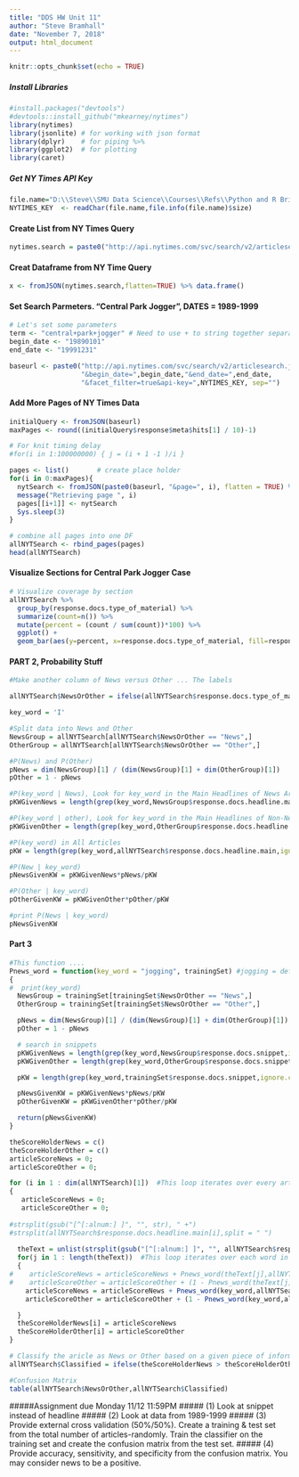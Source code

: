 ```yaml
---
title: "DDS HW Unit 11"
author: "Steve Bramhall"
date: "November 7, 2018"
output: html_document
---
```


```r
knitr::opts_chunk$set(echo = TRUE)
```

##### Install Libraries
```r
#install.packages("devtools")
#devtools::install_github("mkearney/nytimes")
library(nytimes)
library(jsonlite) # for working with json format
library(dplyr)    # for piping %>%
library(ggplot2)  # for plotting
library(caret)
```

##### Get NY Times API Key
```r
file.name="D:\\Steve\\SMU Data Science\\Courses\\Refs\\Python and R Bridge\\NYTimesAPI.txt"
NYTIMES_KEY  <- readChar(file.name,file.info(file.name)$size)
```

#### Create List from NY Times Query
```r
nytimes.search = paste0("http://api.nytimes.com/svc/search/v2/articlesearch.json?q=mueller&api-key=",NYTIMES_KEY)
```

#### Creat Dataframe from NY Time Query
```r
x <- fromJSON(nytimes.search,flatten=TRUE) %>% data.frame()
```

#### Set Search Parmeters. "Central Park Jogger", DATES = 1989-1999
```r
# Let's set some parameters
term <- "central+park+jogger" # Need to use + to string together separate words
begin_date <- "19890101"
end_date <- "19991231"

baseurl <- paste0("http://api.nytimes.com/svc/search/v2/articlesearch.json?q=",term,
                  "&begin_date=",begin_date,"&end_date=",end_date,
                  "&facet_filter=true&api-key=",NYTIMES_KEY, sep="")
```

#### Add More Pages of NY Times Data
```r
initialQuery <- fromJSON(baseurl)
maxPages <- round((initialQuery$response$meta$hits[1] / 10)-1) 

# For knit timing delay
#for(i in 1:100000000) { j = (i + 1 -1 )/i }

pages <- list()       # create place holder
for(i in 0:maxPages){
  nytSearch <- fromJSON(paste0(baseurl, "&page=", i), flatten = TRUE) %>% data.frame() 
  message("Retrieving page ", i)
  pages[[i+1]] <- nytSearch 
  Sys.sleep(3) 
}

# combine all pages into one DF
allNYTSearch <- rbind_pages(pages)
head(allNYTSearch)
```

#### Visualize Sections for Central Park Jogger Case
```r
# Visualize coverage by section
allNYTSearch %>% 
  group_by(response.docs.type_of_material) %>%
  summarize(count=n()) %>%
  mutate(percent = (count / sum(count))*100) %>%
  ggplot() +
  geom_bar(aes(y=percent, x=response.docs.type_of_material, fill=response.docs.type_of_material), stat = "identity") + coord_flip()

```

#### PART 2, Probability Stuff
```r
#Make another column of News versus Other ... The labels

allNYTSearch$NewsOrOther = ifelse(allNYTSearch$response.docs.type_of_material == "News","News","Other")

key_word = 'I'

#Split data into News and Other
NewsGroup = allNYTSearch[allNYTSearch$NewsOrOther == "News",]
OtherGroup = allNYTSearch[allNYTSearch$NewsOrOther == "Other",]

#P(News) and P(Other)
pNews = dim(NewsGroup)[1] / (dim(NewsGroup)[1] + dim(OtherGroup)[1])
pOther = 1 - pNews

#P(key_word | News), Look for key_word in the Main Headlines of News Articles
pKWGivenNews = length(grep(key_word,NewsGroup$response.docs.headline.main,ignore.case = TRUE))/dim(NewsGroup)[1]

#P(key_word | other), Look for key_word in the Main Headlines of Non-News Articles
pKWGivenOther = length(grep(key_word,OtherGroup$response.docs.headline.main,ignore.case = TRUE))/dim(OtherGroup)[1]

#P(key_word) in All Articles
pKW = length(grep(key_word,allNYTSearch$response.docs.headline.main,ignore.case = TRUE))/dim(allNYTSearch)[1]

#P(New | key_word)
pNewsGivenKW = pKWGivenNews*pNews/pKW

#P(Other | key_word)
pOtherGivenKW = pKWGivenOther*pOther/pKW

#print P(News | key_word)
pNewsGivenKW 

```

#### Part 3
```r
#This function .... 
Pnews_word = function(key_word = "jogging", trainingSet) #jogging = default
{
#  print(key_word)
  NewsGroup = trainingSet[trainingSet$NewsOrOther == "News",]
  OtherGroup = trainingSet[trainingSet$NewsOrOther == "Other",]

  pNews = dim(NewsGroup)[1] / (dim(NewsGroup)[1] + dim(OtherGroup)[1])
  pOther = 1 - pNews

  # search in snippets
  pKWGivenNews = length(grep(key_word,NewsGroup$response.docs.snippet,ignore.case = TRUE))/dim(NewsGroup)[1]    #P(keyword | News)
  pKWGivenOther = length(grep(key_word,OtherGroup$response.docs.snippet,ignore.case = TRUE))/dim(OtherGroup)[1] #P(keyword | Other)

  pKW = length(grep(key_word,trainingSet$response.docs.snippet,ignore.case = TRUE))/dim(trainingSet)[1]         #P(keyword)

  pNewsGivenKW = pKWGivenNews*pNews/pKW                                                                         #P(News | keyword)
  pOtherGivenKW = pKWGivenOther*pOther/pKW                                                                      #P(Other | keyword)

  return(pNewsGivenKW)
}

theScoreHolderNews = c()
theScoreHolderOther = c()
articleScoreNews = 0;
articleScoreOther = 0;

for (i in 1 : dim(allNYTSearch)[1])  #This loop iterates over every article
{
   articleScoreNews = 0; 
   articleScoreOther = 0;
   
#strsplit(gsub("[^[:alnum:] ]", "", str), " +")
#strsplit(allNYTSearch$response.docs.headline.main[i],split = " ")
   
  theText = unlist(strsplit(gsub("[^[:alnum:] ]", "", allNYTSearch$response.docs.snippet[i]), " +")) # get snippet text
  for(j in 1 : length(theText))  #This loop iterates over each word in the snipet 
  {
#    articleScoreNews = articleScoreNews + Pnews_word(theText[j],allNYTSearch) # send to training set, adds P(News|keyword)
#    articleScoreOther = articleScoreOther + (1 - Pnews_word(theText[j],allNYTSearch))
    articleScoreNews = articleScoreNews + Pnews_word(key_word,allNYTSearch) # send to training set, adds P(News|keyword)
    articleScoreOther = articleScoreOther + (1 - Pnews_word(key_word,allNYTSearch))

  }
  theScoreHolderNews[i] = articleScoreNews
  theScoreHolderOther[i] = articleScoreOther
}

# Classify the aricle as News or Other based on a given piece of information from the article.
allNYTSearch$Classified = ifelse(theScoreHolderNews > theScoreHolderOther,"News","Other")

#Confusion Matrix
table(allNYTSearch$NewsOrOther,allNYTSearch$Classified)

```


#####Assignment due Monday 11/12 11:59PM
##### (1) Look at snippet instead of headline 
##### (2) Look at data from 1989-1999
##### (3) Provide external cross validation (50%/50%). Create a training & test set from the total number of articles-randomly. Train the classifier on the training set and create the confusion matrix from the test set.
##### (4) Provide accuracy, sensitivity, and specificity from the confusion matrix. You may consider news to be a positive.

